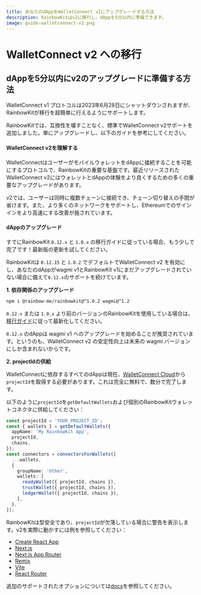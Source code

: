 ```yaml
---
title: あなたのdAppをWalletConnect v2にアップグレードする方法
description: RainbowKitはv2に移行し、dAppを5分以内に準備できます。
image: guide-walletconnect-v2.png
---
```


# WalletConnect v2 への移行

## dAppを5分以内にv2のアップグレードに準備する方法

WalletConnect v1 プロトコルは2023年6月28日にシャットダウンされますが、RainbowKitが移行を超簡単に行えるようにサポートします。

RainbowKitでは、互換性を壊すことなく、標準でWalletConnect v2サポートを追加しました。単にアップグレードし、以下のガイドを参考にしてください。

#### WalletConnect v2を理解する

WalletConnectはユーザーがモバイルウォレットをdAppに接続することを可能にするプロトコルで、RainbowKitの重要な基盤です。最近リリースされたWalletConnect v2にはウォレットとdAppの体験をより良くするための多くの重要なアップグレードがあります。

v2では、ユーザーは同時に複数チェーンに接続でき、チェーン切り替えの手間が省けます。また、より多くのネットワークをサポートし、Ethereumでのサインインをより高速にする改善が施されています。

#### dAppのアップグレード

すでにRainbowKit `0.12.x` と `1.0.x` の移行ガイドに従っている場合、もう少しで完了です！最新版の更新を試してください。

RainbowKitは `0.12.15` と `1.0.2` でデフォルトでWalletConnect v2 を有効にし、あなたのdAppがwagmi v1とRainbowKit v1にまだアップグレードされていない場合に備えて`0.12.x`のサポートを続けています。

**1. 依存関係のアップグレード**

```bash
npm i @rainbow-me/rainbowkit@^1.0.2 wagmi@^1.2
```

`0.12.x` または `1.0.x` より前のバージョンのRainbowKitを使用している場合は、[移行ガイド](/docs/migration-guide)に従って最新化してください。

`0.12.x` のdAppは wagmi v1 へのアップグレードを始めることが推奨されています。というのも、WalletConnect v2 の安定性向上は未来の wagmi バージョンにしか含まれないからです。

**2. projectIdの供給**

WalletConnectに依存するすべてのdAppは現在、[WalletConnect Cloud](https://cloud.walletconnect.com/)から`projectId`を取得する必要があります。これは完全に無料で、数分で完了します。

以下のように`projectId`を`getDefaultWallets`および個別のRainbowKitウォレットコネクタに供給してください：

```ts
const projectId = 'YOUR_PROJECT_ID';
const { wallets } = getDefaultWallets({
  appName: 'My RainbowKit App',
  projectId,
  chains,
});
const connectors = connectorsForWallets([
  ...wallets,
  {
    groupName: 'Other',
    wallets: [
      readyWallet({ projectId, chains }),
      trustWallet({ projectId, chains }),
      ledgerWallet({ projectId, chains }),
    ],
  },
]);
```

RainbowKitは型安全であり、`projectId`が欠落している場合に警告を表示します。v2を実際に動かすには例を参照してください：

- [Create React App](https://codesandbox.io/p/sandbox/github/rainbow-me/rainbowkit/tree/main/examples/with-create-react-app)
- [Next.js](https://codesandbox.io/p/sandbox/github/rainbow-me/rainbowkit/tree/main/examples/with-next)
- [Next.js App Router](https://codesandbox.io/p/sandbox/github/rainbow-me/rainbowkit/tree/main/examples/with-next-app)
- [Remix](https://codesandbox.io/p/sandbox/github/rainbow-me/rainbowkit/tree/main/examples/with-remix)
- [Vite](https://codesandbox.io/p/sandbox/github/rainbow-me/rainbowkit/tree/main/examples/with-vite)
- [React Router](https://codesandbox.io/p/sandbox/github/rainbow-me/rainbowkit/tree/main/examples/with-react-router)

追加のサポートされたオプションについては[docs](https://www.rainbowkit.com/docs/custom-wallet-list#walletconnect)を参照してください。
